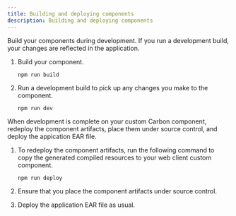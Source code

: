 ```yaml
---
title: Building and deploying components
description: Building and deploying components
---
```


Build your components during development. If you run a development build, your changes are reflected in the application.
 
1. Build your component.

   ``` 
   npm run build
   ```

2. Run a development build to pick up any changes you make to the component.

   ```
   npm run dev
   ```
When development is complete on your custom Carbon component, redeploy the component artifacts, place them under source control, and deploy the appication EAR file.

1. To redeploy the component artifacts, run the following command to copy the generated compiled resources to your web client custom component.

   ```
   npm run deploy
   ```

2. Ensure that you place the component artifacts under source control.
3. Deploy the application EAR file as usual.
